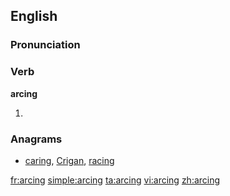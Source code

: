 ==English==

===Pronunciation===
{{rfp}}

===Verb===
'''arcing'''

# {{present participle of|[[arc]]}}

===Anagrams===
* [[caring#English|caring]], [[Crigan#English|Crigan]], [[racing#English|racing]]

[[fr:arcing]]
[[simple:arcing]]
[[ta:arcing]]
[[vi:arcing]]
[[zh:arcing]]